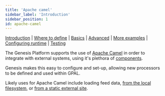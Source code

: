 ---
title: 'Apache camel'
sidebar_label: 'Introduction'
sidebar_position: 1
id: apache-camel
---

[Introduction](/creating-applications/defining-your-application/integrations/apache-camel/apache-camel/)  | [Where to define](/creating-applications/defining-your-application/integrations/apache-camel/ac-define/) | [Basics](/creating-applications/defining-your-application/integrations/apache-camel/ac-technical-details/) |  [Advanced](/creating-applications/defining-your-application/integrations/apache-camel/ac-advanced-technical-details/) | [More examples](/creating-applications/defining-your-application/integrations/apache-camel/ac-more-examples/) | [Configuring runtime](/creating-applications/defining-your-application/integrations/apache-camel/ac-configuring-runtime/) | [Testing](/creating-applications/defining-your-application/integrations/apache-camel/ac-testing/)

The Genesis Platform supports the use of [Apache Camel](https://camel.apache.org/) in order to integrate with external systems, using it's plethora of [components](https://camel.apache.org/components/3.16.x/index.html).

Genesis makes this easy to configure and set-up, allowing new processors to be defined and used within GPAL.

Likely uses for Apache Camel include loading feed data, [from the local filesystem](/tutorials/quick-guides/loading-feed-data/loading-feed-data/), or [from a static external site](/tutorials/quick-guides/loading-feed-data/sftp-encryption/).